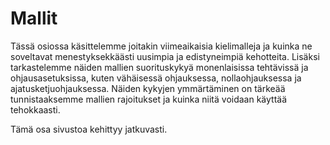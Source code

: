 # Mallit


Tässä osiossa käsittelemme joitakin viimeaikaisia kielimalleja ja kuinka ne soveltavat menestyksekkäästi uusimpia ja edistyneimpiä kehotteita. Lisäksi tarkastelemme näiden mallien suorituskykyä monenlaisissa tehtävissä ja ohjausasetuksissa, kuten vähäisessä ohjauksessa, nollaohjauksessa ja ajatusketjuohjauksessa. Näiden kykyjen ymmärtäminen on tärkeää tunnistaaksemme mallien rajoitukset ja kuinka niitä voidaan käyttää tehokkaasti.

<Callout emoji="⚠️">
  Tämä osa sivustoa kehittyy jatkuvasti.
</Callout>